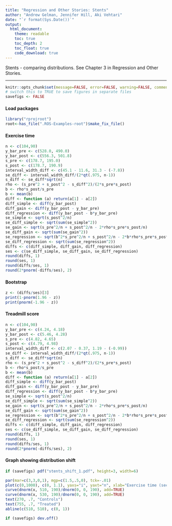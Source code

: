 ```yaml
---
title: "Regression and Other Stories: Stents"
author: "Andrew Gelman, Jennifer Hill, Aki Vehtari"
date: "`r format(Sys.Date())`"
output:
  html_document:
    theme: readable
    toc: true
    toc_depth: 2
    toc_float: true
    code_download: true
---
```

Stents - comparing distributions. See Chapter 3 in
Regression and Other Stories.

-------------


```r
knitr::opts_chunk$set(message=FALSE, error=FALSE, warning=FALSE, comment=NA)
# switch this to TRUE to save figures in separate files
savefigs <- FALSE
```

#### Load packages

```r
library("rprojroot")
root<-has_file(".ROS-Examples-root")$make_fix_file()
```

#### Exercise time

```r
n <- c(104,90)
y_bar_pre <- c(528.0, 490.0)
y_bar_post <- c(556.3, 501.8)
s_pre <- c(178.7, 195.0)
s_post <- c(178.7, 190.9)
interval_width_diff <- c(45.1 - 11.6, 31.3 - (-7.8))
se_diff <- interval_width_diff/(2*qt(.975, n-1))
s_diff <- se_diff*sqrt(n)
rho <- (s_pre^2 + s_post^2 - s_diff^2)/(2*s_pre*s_post)
b <- rho*s_post/s_pre
b <- mean(b)
diff <- function (a) return(a[1] - a[2])
diff_simple <- diff(y_bar_post)
diff_gain <- diff(y_bar_post - y_bar_pre)
diff_regression <- diff(y_bar_post - b*y_bar_pre)
se_simple <- sqrt(s_post^2/n)
se_diff_simple <- sqrt(sum(se_simple^2))
se_gain <- sqrt(s_pre^2/n + s_post^2/n - 2*rho*s_pre*s_post/n)
se_diff_gain <- sqrt(sum(se_gain^2))
se_regression <- sqrt(b^2*s_pre^2/n + s_post^2/n - 2*b*rho*s_pre*s_post/n)
se_diff_regression <- sqrt(sum(se_regression^2))
diffs <- c(diff_simple, diff_gain, diff_regression)
ses <- c(se_diff_simple, se_diff_gain, se_diff_regression)
round(diffs, 1)
round(ses, 1)
round(diffs/ses, 1)
round(2*pnorm(-diffs/ses), 2)
```

#### Bootstrap

```r
z <- (diffs/ses)[3]
print(1-pnorm(1.96 - z))
print(pnorm(-1.96 - z))
```

#### Treadmill score

```r
n <- c(104,90)
y_bar_pre <- c(4.24, 4.18)
y_bar_post <- c(5.46, 4.28)
s_pre <- c(4.82, 4.65)
s_post <- c(4.79, 4.98)
interval_width_diff <- c(2.07 - 0.37, 1.19 - (-0.99))
se_diff <- interval_width_diff/(2*qt(.975, n-1))
s_diff <- se_diff*sqrt(n)
rho <- (s_pre^2 + s_post^2 - s_diff^2)/(2*s_pre*s_post)
b <- rho*s_post/s_pre
b <- mean(b)
diff <- function (a) return(a[1] - a[2])
diff_simple <- diff(y_bar_post)
diff_gain <- diff(y_bar_post - y_bar_pre)
diff_regression <- diff(y_bar_post - b*y_bar_pre)
se_simple <- sqrt(s_post^2/n)
se_diff_simple <- sqrt(sum(se_simple^2))
se_gain <- sqrt(s_pre^2/n + s_post^2/n - 2*rho*s_pre*s_post/n)
se_diff_gain <- sqrt(sum(se_gain^2))
se_regression <- sqrt(b^2*s_pre^2/n + s_post^2/n - 2*b*rho*s_pre*s_post/n)
se_diff_regression <- sqrt(sum(se_regression^2))
diffs <- c(diff_simple, diff_gain, diff_regression)
ses <- c(se_diff_simple, se_diff_gain, se_diff_regression)
round(diffs, 1)
round(ses, 1)
round(diffs/ses, 1)
round(2*pnorm(-diffs/ses), 2)
```

#### Graph showing distribution shift

```r
if (savefigs) pdf("stents_shift_1.pdf", height=3, width=6)
```
```r
par(mar=c(3,3,0,1), mgp=c(1.5,.5,0), tck=-.01)
plot(c(0,1000), c(0, 1.1), yaxs="i", yaxt="n", xlab="Exercise time (seconds)", ylab="", bty="n", type="n")
curve(dnorm(x, 510, 190)/dnorm(0, 0, 190), add=TRUE)
curve(dnorm(x, 530, 190)/dnorm(0, 0, 190), add=TRUE)
text(270, .7, "Controls")
text(755, .7, "Treated")
abline(c(510, 510), c(0, 1))
```
```r
if (savefigs) dev.off()
```

